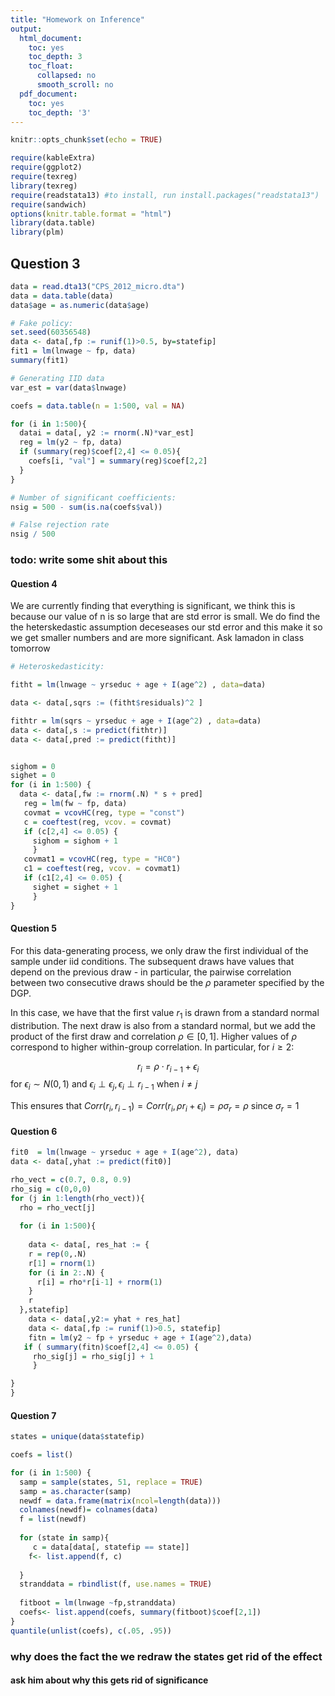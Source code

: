 ```yaml
---
title: "Homework on Inference"
output:
  html_document:
    toc: yes
    toc_depth: 3
    toc_float:
      collapsed: no
      smooth_scroll: no
  pdf_document:
    toc: yes
    toc_depth: '3'
---
```


```r
knitr::opts_chunk$set(echo = TRUE)

require(kableExtra)
require(ggplot2)
require(texreg)
library(texreg)
require(readstata13) #to install, run install.packages("readstata13")
require(sandwich)
options(knitr.table.format = "html") 
library(data.table)
library(plm)


```


## Question 3
```r

data = read.dta13("CPS_2012_micro.dta") 
data = data.table(data)
data$age = as.numeric(data$age)

# Fake policy:
set.seed(60356548) 
data <- data[,fp := runif(1)>0.5, by=statefip]
fit1 = lm(lnwage ~ fp, data)
summary(fit1)

# Generating IID data
var_est = var(data$lnwage)

coefs = data.table(n = 1:500, val = NA)

for (i in 1:500){
  datai = data[, y2 := rnorm(.N)*var_est]
  reg = lm(y2 ~ fp, data)
  if (summary(reg)$coef[2,4] <= 0.05){
    coefs[i, "val"] = summary(reg)$coef[2,2]
  }
}

# Number of significant coefficients:
nsig = 500 - sum(is.na(coefs$val))

# False rejection rate
nsig / 500
```

### todo: write some shit about this

#### Question 4 


We are currently finding that everything is significant, we think this is because our value of n is so large that are std error is small. We do find the the heterskedastic assumption deceseases our std error and this make it so we get smaller numbers and are more significant. Ask lamadon in class tomorrow 

```r
# Heteroskedasticity:

fitht = lm(lnwage ~ yrseduc + age + I(age^2) , data=data)

data <- data[,sqrs := (fitht$residuals)^2 ]

fithtr = lm(sqrs ~ yrseduc + age + I(age^2) , data=data)
data <- data[,s := predict(fithtr)]
data <- data[,pred := predict(fitht)]


sighom = 0 
sighet = 0 
for (i in 1:500) { 
  data <- data[,fw := rnorm(.N) * s + pred]
   reg = lm(fw ~ fp, data)
   covmat = vcovHC(reg, type = "const")
   c = coeftest(reg, vcov. = covmat)
   if (c[2,4] <= 0.05) { 
     sighom = sighom + 1
     } 
   covmat1 = vcovHC(reg, type = "HC0")
   c1 = coeftest(reg, vcov. = covmat1)
   if (c1[2,4] <= 0.05) { 
     sighet = sighet + 1
     } 
}


```

#### Question 5 

For this data-generating process, we only draw the first individual of the sample under iid conditions. The subsequent draws have values that depend on the previous draw - in particular, the pairwise correlation between two consecutive draws should be the $\rho$ parameter specified by the DGP. 

In this case, we have that the first value $r_1$ is drawn from a standard normal distribution. The next draw is also from a standard normal, but we add the product of the first draw and correlation $\rho \in [0,1]$. Higher values of $\rho$ correspond to higher within-group correlation. In particular, for $i \geq 2$:

$$r_i = \rho \cdot r_{i-1} + \epsilon_{i}$$ for $\epsilon_i \sim N(0,1)$ and $\epsilon_i \perp \epsilon_j, \epsilon_i \perp r_{i-1}$ when $i \neq j$ 

This ensures that $Corr(r_i, r_{i-1}) = Corr(r_i, \rho r_i + \epsilon_i) = \rho \sigma_r = \rho$ since $\sigma_r = 1$

#### Question 6 
```r

fit0  = lm(lnwage ~ yrseduc + age + I(age^2), data)
data <- data[,yhat := predict(fit0)]

rho_vect = c(0.7, 0.8, 0.9)
rho_sig = c(0,0,0)
for (j in 1:length(rho_vect)){
  rho = rho_vect[j]
  
  for (i in 1:500){
      
    data <- data[, res_hat := {
    r = rep(0,.N)
    r[1] = rnorm(1)
    for (i in 2:.N) {
      r[i] = rho*r[i-1] + rnorm(1)
    }
    r
  },statefip]
    data <- data[,y2:= yhat + res_hat]
    data <- data[,fp := runif(1)>0.5, statefip]
    fitn = lm(y2 ~ fp + yrseduc + age + I(age^2),data)
   if ( summary(fitn)$coef[2,4] <= 0.05) { 
     rho_sig[j] = rho_sig[j] + 1 
     } 

}
}


```

#### Question 7 


```r
states = unique(data$statefip)

coefs = list()

for (i in 1:500) {
  samp = sample(states, 51, replace = TRUE)
  samp = as.character(samp)
  newdf = data.frame(matrix(ncol=length(data)))
  colnames(newdf)= colnames(data)
  f = list(newdf)
  
  for (state in samp){
     c = data[data[, statefip == state]]
    f<- list.append(f, c)
     
  }
  stranddata = rbindlist(f, use.names = TRUE)
  
  fitboot = lm(lnwage ~fp,stranddata)
  coefs<- list.append(coefs, summary(fitboot)$coef[2,1])
}
quantile(unlist(coefs), c(.05, .95))

```


### why does the fact the we redraw the states get rid of the effect 


#### ask him about why this gets rid of significance 


